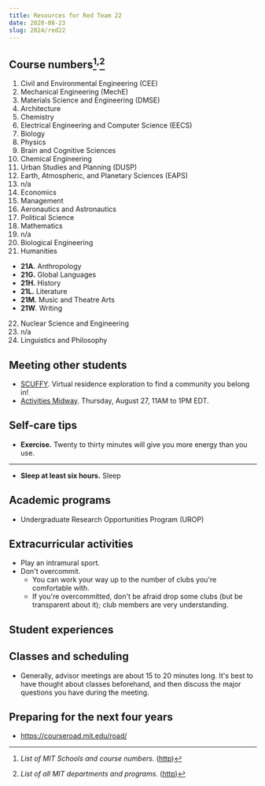 ```yaml
---
title: Resources for Red Team 22
date: 2020-08-23
slug: 2024/red22
---
```


## Course numbers[^courses]<sup>,</sup>[^subjects]
1. Civil and Environmental Engineering (CEE)
2. Mechanical Engineering (MechE)
3. Materials Science and Engineering (DMSE)
4. Architecture
5. Chemistry
6. Electrical Engineering and Computer Science (EECS)
7. Biology
8. Physics
9. Brain and Cognitive Sciences
10. Chemical Engineering
11. Urban Studies and Planning (DUSP)
12. Earth, Atmospheric, and Planetary Sciences (EAPS)
13. n/a
14. Economics
15. Management
16. Aeronautics and Astronautics
17. Political Science
18. Mathematics
19. n/a
20. Biological Engineering
21. Humanities
  * **21A.** Anthropology
  * **21G.** Global Languages
  * **21H.** History
  * **21L.** Literature
  * **21M.** Music and Theatre Arts
  * **21W**. Writing
22. Nuclear Science and Engineering
23. n/a
24. Linguistics and Philosophy

## Meeting other students
* [SCUFFY](https://scuffy.mit.edu/ESC-Events-a37325bb5ae542b4943f7d1a19b68ce2). Virtual residence exploration to find a community you belong in!
* [Activities Midway](https://midway.techx.io/). Thursday, August 27, 11AM to 1PM EDT.

## Self-care tips
* **Exercise.** Twenty to thirty minutes will give you more energy than you use.
* **
* **Sleep at least six hours.** Sleep 


## Academic programs
* Undergraduate Research Opportunities Program (UROP)

## Extracurricular activities
* Play an intramural sport.
* Don't overcommit.
  * You can work your way up to the number of clubs you're comfortable with.
  * If you're overcommitted, don't be afraid drop some clubs (but be transparent about it); club members are very understanding.

## Student experiences


## Classes and scheduling
* Generally, advisor meetings are about 15 to 20 minutes long. It's best to have thought about classes beforehand, and then discuss the major questions you have during the meeting.

## Preparing for the next four years
* https://courseroad.mit.edu/road/


[^courses]: _List of MIT Schools and course numbers._ ([http](http://catalog.mit.edu/schools/))
[^subjects]: _List of all MIT departments and programs._ ([http](http://catalog.mit.edu/subjects/))